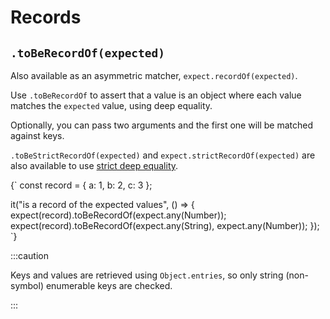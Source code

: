 
# Records

## `.toBeRecordOf(expected)`

Also available as an asymmetric matcher, `expect.recordOf(expected)`.

Use `.toBeRecordOf` to assert that a value is an object where each value matches the `expected` value, using deep equality.

Optionally, you can pass two arguments and the first one will be matched against keys.

`.toBeStrictRecordOf(expected)` and `expect.strictRecordOf(expected)` are also available to use [strict deep equality](https://jestjs.io/docs/expect#tostrictequalvalue).

<TestFile name="toBeRecordOf">
{`
const record = { a: 1, b: 2, c: 3 };

it("is a record of the expected values", () => {
  expect(record).toBeRecordOf(expect.any(Number));
  expect(record).toBeRecordOf(expect.any(String), expect.any(Number));
});
`}
</TestFile>

:::caution 

Keys and values are retrieved using `Object.entries`, so only string (non-symbol) enumerable keys are checked.

:::
